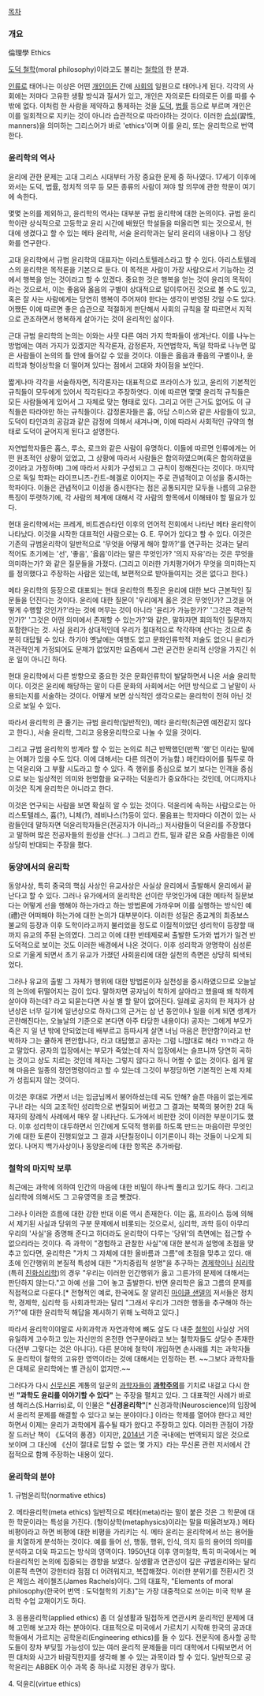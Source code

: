 [[목차]]

=== 개요 ===
倫理學
Ethics

[[도덕 철학]](moral philosophy)이라고도 불리는 [[철학]]의 한 분과.

[[인류]]로 태어나는 이상은 어떤 [[개인]]이든 간에 [[사회]]의 일원으로 태어나게 된다. 각각의 사회에는 저마다 고유한 생활 방식과 질서가 있고, 개인은 자의로든 타의로든 이를 따를 수밖에 없다. 이처럼 한 사람을 제약하고 통제하는 것을 [[도덕]], [[법률]] 등으로 부르며 개인은 이를 일회적으로 지키는 것이 아니라 습관적으로 따라야하는 것이다. 이러한 [[습성]](習性, manners)을 의미하는 그리스어가 바로 'ethics'이며 이를 윤리, 또는 윤리학으로 번역한다.

=== 윤리학의 역사 ===
윤리에 관한 문제는 고대 그리스 시대부터 가장 중요한 문제 중 하나였다.
17세기 이후에 와서는 도덕, 법률, 정치적 의무 등 모든 종류의 사람이 져야 할 의무에 관한 학문이 여기에 속한다.

몇몇 논의를 제외하고, 윤리학의 역사는 대부분 규범 윤리학에 대한 논의이다. 규범 윤리학이란 상식적으로 고등학교 윤리 시간에 배웠던 학설들을 떠올리면 되는 것으로서, 현대에 생겼다고 할 수 있는 메타 윤리학, 서술 윤리학과는 달리 윤리의 내용이나 그 정당화를 연구한다. 

고대 윤리학에서 규범 윤리학의 대표자는 아리스토텔레스라고 할 수 있다. 아리스토텔레스의 윤리학은 목적론을 기본으로 둔다. 이 목적은 사람이 가장 사람으로서 기능하는 것에서 행복을 얻는 것이라고 할 수 있겠다. 중요한 것은 행복을 얻는 것이 윤리의 목적이라는 것으로서, 이는 좋음와 옳음의 구별이 상대적으로 덜이루어진 것으로 볼 수도 있고, 혹은 잘 사는 사람에게는 당연히 행복이 주어져야 한다는 생각이 반영된 것일 수도 있다. 어쨌든 이에 따르면 좋은 습관으로 적절하게 판단해서 사회의 규칙을 잘 따르면서 지적으로 관조하면서 행복하게 살아가는 것이 윤리적인 삶이다.

근대 규범 윤리학의 논의는 이와는 사뭇 다른 여러 가지 학파들이 생겨난다. 이를 나누는 방법에는 여러 가지가 있겠지만  직각론자, 감정론자, 자연법학자, 독일 학파로 나누면 많은 사람들이 논의의 틀 안에 들어갈 수 있을 것이다. 이들은 옳음과 좋음의 구별이나, 윤리학과 형이상학을 더 떨어져 있다는 점에서 고대와 차이점을 보인다. 

짧게나마 각각을 서술하자면, 직각론자는 대표적으로 프라이스가 있고, 윤리의 기본적인 규칙들이 모두에게 있어서 직각된다고 주장하엿다. 이에 따르면 몇몇 윤리적 규칙들은 모든 사람들에게 있어서 그 자체로 맞는 형태로 있다. 그리고 어떤 근거도 없어도 이 규칙들은 따라야만 하는 규칙들이다. 감정론자들은 흄, 아담 스미스와 같은 사람들이 있고, 도덕이 타인과의  공감과 같은 감정에 의해서 새겨나며, 이에 따라서 사회적인 규약의 형태로 도덕이 굳어지게 된다고 설명한다.

자연법학자들은 홉스, 루소, 로크와 같은 사람이 유명하다. 이들에 따르면 인류에게는 어떤 원초적인 상황이 있었고, 그 상황에 따라서 사람들은 합의하였으며(혹은 합의하였을 것이라고 가정하며) 그에 따라서 사회가 구성되고 그 규칙이 정해진다는 것이다. 마지막으로 독일 학파는 라이프니츠-칸트-헤겔로 이어지는 주로 관념적이고 이성을 중시하는 학파이다. 이들은 관념적이고 이성을 중시한다는 점은 공통되지만 모두들 나름의 고유한 특징이 뚜렷하기에, 각 사람의 체계에 대해서 각 사람의 항목에서 이해돼야 할 필요가 있다.

현대 윤리학에서는 프레게, 비트겐슈타인 이후의 언어적 전회에서 나타난 메타 윤리학이 나타났다. 이것을 시작한 대표적인 사람으로는 G. E. 무어가 있다고 할 수 있다. 이것은 기존의 규범윤리학이 일반적으로 '무엇을 어떻게 해야 할까?'를 연구하는 것과는 달리 적어도 초기에는 '선', '좋음', '옳음'이라는 말은 무엇인가? '의지 자유'라는 것은 무엇을 의미하는가? 와 같은 질문들을 가졌다. (그리고 이러한 가치평가어가 무엇을 의미하는지를 정의했다고 주장하는 사람은 있는데, 보편적으로 받아들여지는 것은 없다고 한다.)

메타 윤리학의 등장으로 대표되는 현대 윤리학의 특징은 윤리에 대한 보다 근본적인 질문들을 던진다는 것이다. 윤리에 대한 질문이 '우리에게 옳은 것은 무엇인가? 그것을 어떻게 수행할 것인가?'라는 것에 머무는 것이 아니라 '윤리가 가능한가?' '그것은 객관적인가?' '그것은 어떤 의미에서 존재할 수 있는가?'와 같은, 말하자면 회의적인 질문까지 포함한다는 것. 사실 윤리가 상대적인데 우리가 절대적으로 착각하며 산다는 것으로 충분히 대답될 수 있다. 하기야 옛날에는 여행도 없고 문화인류학적 저술도 없으니 윤리가 객관적인게 가정되어도 문제가 없었지만 요즘에서 그런 굳건한 윤리적 신앙을 가지긴 쉬운 일이 아니긴 하다.

현대 윤리학에서 다른 방향으로 중요한 것은 문화인류학이 발달하면서 나온 서술 윤리학이다. 이것은 윤리에 해당하는 말이 다른 문화의 사회에서는 어떤 방식으로 그 낱말이 사용되는지를 서술하는 것이다. 어떻게 보면 상식적인 생각으로는 윤리학이 전혀 아닌 것으로 보일 수 있다.

따라서 윤리학의 큰 줄기는 규범 윤리학(일반적인), 메타 윤리학(최근엔 예전같지 않다고 한다.), 서술 윤리학, 그리고 응용윤리학으로 나눌 수 있을 것이다.

그리고 규범 윤리학의 방계라 할 수 있는 논의로 최근 반짝했던(반짝 '했'던 이라는 말에는 어폐가 있을 수도 있다. 이에 대해서는 다른 의견이 가능함.) 매킨타이어를 필두로 하는 덕윤리와 그 부활 시도라고 할 수 있다. 즉 행위를 중심으로 보기 보다는 인격을 중심으로 보는 일상적인 의미와 현명함을 요구하는 덕윤리가 중요하다는 것인데, 어디까지나 이것은 직계 윤리학은 아니라고 한다.

이것은 연구되는 사람을 보면 확실히 알 수 있는 것이다. 덕윤리에 속하는 사람으로는 아리스토텔레스, 흄(?), 니체(?), 레비나스(?)등이 있다. 물음표는 학자마다 이견이 있는 사람들인데 말하자면 덕윤리학자들은(전공자가 아니라;;) 저사람들이 덕윤리를 주장했다고 말하며 많은 전공자들의 원성을 산다(...) 그리고 칸트, 밀과 같은 요즘 사람들은 이에 상당히 반대되는 주장을 폈다.

=== 동양에서의 윤리학 ===
동양사상, 특히 중국의 핵심 사상인 유교사상은 사실상 윤리에서 출발해서 윤리에서 끝난다고 할 수 있다. 그러나 유가에서의 윤리학은 선이란 무엇인가에 대한 메타적 질문보다는 어떻게 선을 행해야 하는가라고 하는 방법론에 가까우며 이를 실행하는 방식인 예(禮)란 어떠해야 하는가에 대한 논의가 대부분이다. 이러한 성질은 종교계의 최종보스 불교의 등장과 이후 도학이라고까지 불리었을 정도로 이질적이었던 성리학이 등장할 때까지 유교의 주된 논의였다. 그리고 이에 대한 반테제로써 출발한 도가와 법가가 일견 반도덕적으로 보이는 것도 이러한 배경에서 나온 것이다. 이후 성리학과 양명학이 심성론으로 기울게 되면서 초기 유교가 가졌던 사회윤리에 대한 실천의 측면은 상당히 퇴색되었다.

그러나 유교의 출발 그 자체가 행위에 대한 방법론이자 실천성을 중시하였으므로 오늘날의 논의에 뒤떨어지는 감이 있다. 말하자면 공자님이 착하게 살아라고 했을때 왜 착하게 살아야 하는데? 라고 되묻는다면 사실 별 할 말이 없어진다. 일례로 공자의 한 제자가 삼년상은 너무 길기에 일년상으로 하자(그의 근거는 삼 년 동안이나 일을 쉬게 되면 생계가 곤란해진다는, 오늘날의 기준으로 본다면 아주 타당한 내용이다) 공자는 그에게 부모가 죽은 지 일 년 밖에 안되었는데 배부르고 등따시게 살면 너님 마음은 편안함?이라고 반박하자 그는 쿨하게 편안합니다, 라고 대답했고 공자는 그럼 니맘대로 해라 ㄲㄲ라고 하고 말았다. 공자의 입장에서는 부모가 죽었는데 자식 입장에서는 슬프니까 당연히 곡하는 것이고 상도 치르는 것인데 제자는 그렇지 않다고 하니 어쩔 수 없는 것이다. 쉽게 말해 마음은 일종의 정언명령이라고 할 수 있는데 그것이 부정당하면 기본적인 논제 자체가 성립되지 않는 것이다.

이것은 후대로 가면서 너는 임금님께서 붕어하셨는데 곡도 안해? 슬픈 마음이 없는게로구나! 라는 식의 교조적인 성리학으로 변질되어 버렸고 그 결과는 북쪽의 붕어한 2대 독재자의 장례식 사례에서 매우 잘 나타난다. 도가에서 비판한 것이 이러한 부분이기도 했다. 이후 성리학이 대두하면서 인간에게 도덕적 행위를 하도록 만드는 마음이란 무엇인가에 대한 토론이 진행되었고 그 결과 사단칠정이니 이기론이니 하는 것들이 나오게 되었다. 나머지 백가사상이나 동양윤리에 대한 항목은 추가바람.

=== 철학의 마지막 보루 ===
최근에는 과학에 의하여 인간의 마음에 대한 비밀이 하나씩 풀리고 있기도 하다. 그리고 심리학에 의해서도 그 고유영역을 조금 뺏겼다.

그러나 이러한 흐름에 대한 강한 반대 이론 역시 존재한다. 이는 흄, 프라이스 등에 의해서 제기된 사실과 당위의 구분 문제에서 비롯되는 것으로서, 심리학, 과학 등이 아무리 우리의 '사실'을 증명해 준다고 하더라도 윤리학이 다루는 '당위'의 측면에는 접근할 수 없으리라는 것이다. 즉 과학이 "경험하고 관찰한 사실"에 대한 분석과 설명에 초점을 맞추고 있다면, 윤리학은 "가치 그 자체에 대한 올바름과 그름"에 초점을 맞추고 있다. 애초에 인간행위의 본질적 특성에 대한 "가치중립적 설명"을 추구하는 [[경제학]]이나 [[심리학]](특히 [[진화심리학]])의 경우 "우리는 이러한 인간행위가 옳고 그른가의 문제에 대해서는 판단하지 않는다."고 아예 선을 그어 놓고 출발한다. 반면 윤리학은 옳고 그름의 문제를 직접적으로 다룬다.[* 전형적인 예로, 한국에도 잘 알려진 [[마이클 샌델]]의 저서들은 정치학, 경제학, 심리학 등 사회과학과는 달리 "그래서 우리가 그러한 행동을 추구해야 하는가?"에 대한 윤리학적 해답을 제시하기 위해 노력하고 있다.]

따라서 윤리학이야말로 사회과학과 자연과학에 뼈도 살도 다 내준 [[철학]]이 사실상 거의 유일하게 고수하고 있는 자신만의 온전한 연구분야라고 보는 철학자들도 상당수 존재한다(전부 그렇다는 것은 아니다). 다른 분야에 철학이 개입하면 손사래를 치는 과학자들도 윤리학이 철학의 고유한 영역이라는 것에 대해서는 인정하는 편. ~~그보다 과학자들은 대체로 윤리학에는 별 관심이 없지만.~~

그러다가 다시 [[무신론|신무신론]] 계통의 일군의 [[과학자]]들이 '''[[과학주의]]'''를 기치로 내걸고 다시 한 번 '''"과학도 윤리를 이야기할 수 있다"''' 는 주장을 펼치고 있다. 그 대표적인 사례가 바로 샘 해리스(S.Harris)로, 이 인물은 '''"신경윤리학"'''[* 신경과학(Neuroscience)의 입장에서 윤리적 문제를 해결할 수 있다고 보는 분야이다.] 이라는 학제를 열어야 한다고 제안하면서 이제는 윤리가 과학에게 흡수될 때가 왔다고 주장하고 있다. 이러한 관점이 가장 잘 드러난 책이 《도덕의 풍경》이지만, [[2014년]] 기준 국내에는 번역되지 않은 것으로 보이며 그 대신에 《신이 절대로 답할 수 없는 몇 가지》라는 무신론 관련 저서에서 간접적으로 함께 주장하는 내용이 있다.
=== 윤리학의 분야 ===
1. 규범윤리학(normative ethics)

2. 메타윤리학(meta ethics)
일반적으로 메타(meta)라는 말이 붙은 것은 그 학문에 대한 학문이라는 특성을 가진다. (형이상학(metaphysics)이라는 말을 떠올려보자.) 메타 비평이라고 하면 비평에 대한 비평을 가리키는 식. 메타 윤리는 윤리학에서 쓰는 용어들을 치열하게 분석하는 것이다. 예를 들어 선, 행동, 행위, 인식, 의지 등의 용어의 의미를 분석하고 더욱 파고드는 방식의 영역이다. 1950년대 이후 영미철학, 특히 미국에서는 메타윤리적인 논의에 집중되는 경향을 보였다. 실생활과 연관성이 깊은 규범윤리와는 달리 이론적 측면이 강한터라 점점 더 어려워지고, 복잡해졌다. 이러한 분위기를 전환시킨 것은 제임스 레이첼즈(James Rachels)이다. 그의 대표작, "Elements of moral philosophy(한국어 번역 : 도덕철학의 기초)"는 가장 대중적으로 쓰이는 미국 학부 윤리학 수업 교재이기도 하다.

3. 응용윤리학(applied ethics)
좀 더 실생활과 밀접하게 연관시켜 윤리적인 문제에 대해 고민해 보고자 하는 분야이다. 대표적으로 미국에서 가르치기 시작해 한국의 공과대학들에서 가르치는 공학윤리(Engineering ethics)를 들 수 있다. 전문직에 종사할 공학도들이 장차 부딪힐 가능성이 있는 여러 윤리적 문제들을 미리 대학에서 다뤄보면서 어떤 대처와 사고가 바람직한지를 생각해 볼 수 있는 과목이라 할 수 있다. 일반적으로 공학윤리는 ABBEK 이수 과목 중 하나로 지정된 경우가 많다.
  
4. 덕윤리(virtue ethics)
